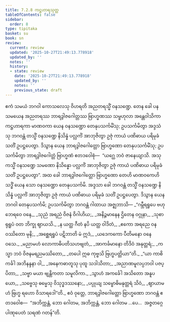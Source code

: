 ```yaml
---
title: 7.2.8 ကဋ္ဌဟာရသုတ္တ
tableOfContents: false
sidebar:
  order: 8
type: tipitaka
basket: su
book: sn
review:
  current: review
  updated: '2025-10-27T21:49:13.778918'
  updated_by: ''
  notes: ''
  history:
  - state: review
    date: '2025-10-27T21:49:13.778918'
    updated_by: ''
    notes: ''
    previous_state: draft
---
```



<ReviewStatus review={frontmatter.review} showDetails={true} />

<HypothesisAnnotation frontmatter={frontmatter} />

<DynamicBreadcrumb />

<Division number="204" book="sn" e="ch" v="18" p="308">

<Paragraph number="1275" book="sn">
ဧကံ သမယံ ဘဂဝါ ကောသလေသု ဝိဟရတိ အညတရသ္မိံ ဝနသဏ္ဍေ. တေန ခေါ ပန သမယေန အညတရဿ ဘာရဒွါဇဂေါတ္တဿ ဗြာဟ္မဏဿ သမ္ဗဟုလာ အန္တေဝါသိကာ ကဋ္ဌဟာရကာ မာဏဝကာ ယေန ဝနသဏ္ဍော တေနုပသင်္ကမိံသု; ဥပသင်္ကမိတွာ အဒ္ဒသံသု ဘဂဝန္တံ တသ္မိံ ဝနသဏ္ဍေ နိသိန္နံ ပလ္လင်္ကံ အာဘုဇိတွာ ဥဇုံ ကာယံ ပဏိဓာယ ပရိမုခံ သတိံ ဥပဋ္ဌပေတွာ. ဒိသွာန ယေန ဘာရဒွါဇဂေါတ္တော ဗြာဟ္မဏော တေနုပသင်္ကမိံသု; ဥပသင်္ကမိတွာ ဘာရဒွါဇဂေါတ္တံ ဗြာဟ္မဏံ ဧတဒဝေါစုံ—  “ယဂ္ဃေ ဘဝံ ဇာနေယျာသိ. အသုကသ္မိံ ဝနသဏ္ဍေ သမဏော နိသိန္နော ပလ္လင်္ကံ အာဘုဇိတွာ ဥဇုံ ကာယံ ပဏိဓာယ ပရိမုခံ သတိံ ဥပဋ္ဌပေတွာ”. အထ ခေါ ဘာရဒွါဇဂေါတ္တော ဗြာဟ္မဏော တေဟိ မာဏဝကေဟိ သဒ္ဓိံ ယေန သော ဝနသဏ္ဍော တေနုပသင်္ကမိ. အဒ္ဒသာ ခေါ ဘဂဝန္တံ တသ္မိံ ဝနသဏ္ဍေ နိသိန္နံ ပလ္လင်္ကံ အာဘုဇိတွာ ဥဇုံ ကာယံ ပဏိဓာယ ပရိမုခံ သတိံ ဥပဋ္ဌပေတွာ. ဒိသွာန ယေန ဘဂဝါ တေနုပသင်္ကမိ; ဥပသင်္ကမိတွာ ဘဂဝန္တံ ဂါထာယ အဇ္ဈဘာသိ—
</Paragraph>

<Paragraph number="1276" type="verses" book="sn">
_“ဂမ္ဘီရရူပေ ဗဟုဘေရဝေ ဝနေ,_  
_သုညံ အရညံ ဝိဇနံ ဝိဂါဟိယ;_  
_အနိဉ္ဇမာနေန ဌိတေန ဝဂ္ဂုနာ,_  
_သုစာရုရူပံ ဝတ ဘိက္ခု ဈာယသိ._  

</Paragraph>

<Paragraph number="1277" type="verses" book="sn">
_န ယတ္ထ ဂီတံ နပိ ယတ္ထ ဝါဒိတံ,_  
_ဧကော အရညေ ဝနဝဿိတော မုနိ;_  
_အစ္ဆေရရူပံ ပဋိဘာတိ မံ ဣဒံ,_  
_ယဒေကကော ပီတိမနော ဝနေ ဝသေ._  

</Paragraph>

<Paragraph number="1278" type="verses" book="sn">
_မညာမဟံ လောကာဓိပတိသဟဗျတံ,_  
_အာကင်္ခမာနော တိဒိဝံ အနုတ္တရံ;_  
_ကသ္မာ ဘဝံ ဝိဇနမရညမဿိတော,_  
_တပေါ ဣဓ ကုဗ္ဗသိ ဗြဟ္မပတ္တိယာ”တိ._  

</Paragraph>

<Paragraph number="1279" type="verses" book="sn">
_“ယာ ကာစိ ကင်္ခါ အဘိနန္ဒနာ ဝါ,_  
_အနေကဓာတူသု ပုထူ သဒါသိတာ;_  
_အညာဏမူလပ္ပဘဝါ ပဇပ္ပိတာ,_  
_သဗ္ဗာ မယာ ဗျန္တိကတာ သမူလိကာ._  

</Paragraph>

<Paragraph number="1280" type="verses" book="sn">
_သွာဟံ အကင်္ခေါ အသိတော အနူပယော,_  
_သဗ္ဗေသု ဓမ္မေသု ဝိသုဒ္ဓဒဿနော;_  
_ပပ္ပုယျ သမ္ဗောဓိမနုတ္တရံ သိဝံ,_  
_ဈာယာမဟံ ဗြဟ္မ ရဟော ဝိသာရဒေါ”တိ._  

</Paragraph>

<Paragraph number="1281" book="sn">
ဧဝံ ဝုတ္တေ, ဘာရဒွါဇဂေါတ္တော ဗြာဟ္မဏော ဘဂဝန္တံ ဧတဒဝေါစ—  “အဘိက္ကန္တံ, ဘော ဂေါတမ, အဘိက္ကန္တံ, ဘော ဂေါတမ …ပေ…  အဇ္ဇတဂ္ဂေ ပါဏုပေတံ သရဏံ ဂတန်”တိ.
</Paragraph>
</Division>